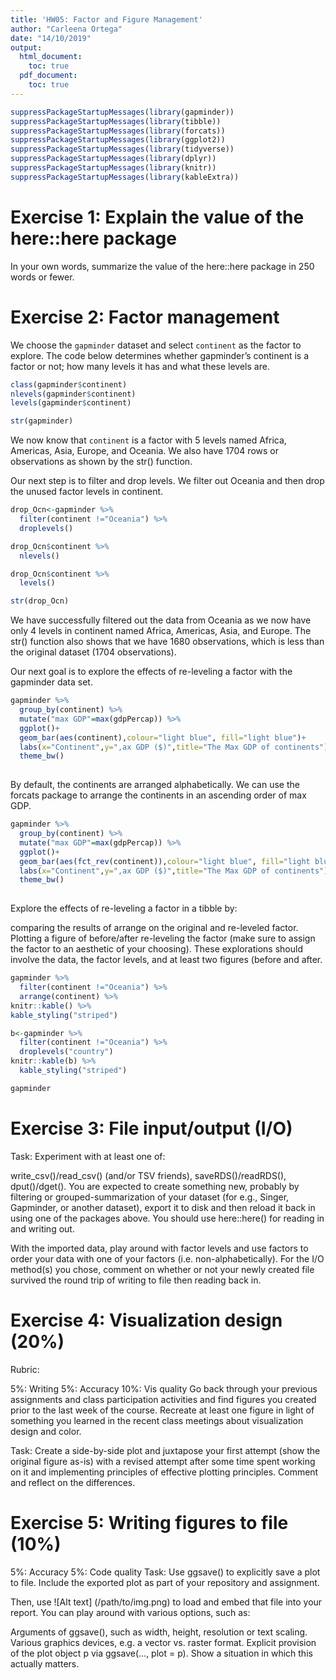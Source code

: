 ```yaml
---
title: 'HW05: Factor and Figure Management'
author: "Carleena Ortega"
date: "14/10/2019"
output: 
  html_document:
    toc: true
  pdf_document:
    toc: true
---
```


```r
suppressPackageStartupMessages(library(gapminder))
suppressPackageStartupMessages(library(tibble))
suppressPackageStartupMessages(library(forcats))
suppressPackageStartupMessages(library(ggplot2))
suppressPackageStartupMessages(library(tidyverse))
suppressPackageStartupMessages(library(dplyr))
suppressPackageStartupMessages(library(knitr))
suppressPackageStartupMessages(library(kableExtra))
```



# Exercise 1: Explain the value of the here::here package

In your own words, summarize the value of the here::here package in 250 words or fewer.

# Exercise 2: Factor management

We choose the `gapminder` dataset and select `continent` as the factor to explore. The code below determines whether gapminder's continent is a factor or not; how many levels it has and what these levels are.
```r
class(gapminder$continent)
nlevels(gapminder$continent)
levels(gapminder$continent)

str(gapminder)
```
We now know that `continent` is a factor with 5 levels named Africa, Americas, Asia, Europe, and Oceania. We also have 1704 rows or observations as shown by the str() function.

Our next step is to filter and drop levels. We filter out Oceania and then drop the unused factor levels in continent. 

```r
drop_Ocn<-gapminder %>% 
  filter(continent !="Oceania") %>% 
  droplevels()

drop_Ocn$continent %>% 
  nlevels() 

drop_Ocn$continent %>% 
  levels()

str(drop_Ocn)
```

We have successfully filtered out the data from Oceania as we now have only 4 levels in continent named Africa, Americas, Asia, and Europe. The str() function also shows that we have 1680 observations, which is less than the original dataset (1704 observations).

Our next goal is to explore the effects of re-leveling a factor with the gapminder data set.

```r
gapminder %>% 
  group_by(continent) %>% 
  mutate("max GDP"=max(gdpPercap)) %>% 
  ggplot()+
  geom_bar(aes(continent),colour="light blue", fill="light blue")+
  labs(x="Continent",y=",ax GDP ($)",title="The Max GDP of continents")+
  theme_bw()
  
```

By default, the continents are arranged alphabetically. We can use the forcats package to arrange the continents in an ascending order of max GDP.

```r
gapminder %>% 
  group_by(continent) %>% 
  mutate("max GDP"=max(gdpPercap)) %>% 
  ggplot()+
  geom_bar(aes(fct_rev(continent)),colour="light blue", fill="light blue")+
  labs(x="Continent",y=",ax GDP ($)",title="The Max GDP of continents")+
  theme_bw()
  
```

Explore the effects of re-leveling a factor in a tibble by:

comparing the results of arrange on the original and re-leveled factor.
Plotting a figure of before/after re-leveling the factor (make sure to assign the factor to an aesthetic of your choosing).
These explorations should involve the data, the factor levels, and at least two figures (before and after.


```r
gapminder %>% 
  filter(continent !="Oceania") %>% 
  arrange(continent) %>% 
knitr::kable() %>% 
kable_styling("striped")
```



```r
b<-gapminder %>% 
  filter(continent !="Oceania") %>% 
  droplevels("country")
knitr::kable(b) %>% 
  kable_styling("striped")
```



```r
gapminder
```




# Exercise 3: File input/output (I/O)
Task: Experiment with at least one of:

write_csv()/read_csv() (and/or TSV friends),
saveRDS()/readRDS(),
dput()/dget().
You are expected to create something new, probably by filtering or grouped-summarization of your dataset (for e.g., Singer, Gapminder, or another dataset), export it to disk and then reload it back in using one of the packages above. You should use here::here() for reading in and writing out.

With the imported data, play around with factor levels and use factors to order your data with one of your factors (i.e. non-alphabetically). For the I/O method(s) you chose, comment on whether or not your newly created file survived the round trip of writing to file then reading back in.

# Exercise 4: Visualization design (20%)
Rubric:

5%: Writing
5%: Accuracy
10%: Vis quality
Go back through your previous assignments and class participation activities and find figures you created prior to the last week of the course. Recreate at least one figure in light of something you learned in the recent class meetings about visualization design and color.

Task: Create a side-by-side plot and juxtapose your first attempt (show the original figure as-is) with a revised attempt after some time spent working on it and implementing principles of effective plotting principles. Comment and reflect on the differences.

# Exercise 5: Writing figures to file (10%)
5%: Accuracy
5%: Code quality
Task: Use ggsave() to explicitly save a plot to file. Include the exported plot as part of your repository and assignment.

Then, use ![Alt text] (/path/to/img.png) to load and embed that file into your report. You can play around with various options, such as:

Arguments of ggsave(), such as width, height, resolution or text scaling.
Various graphics devices, e.g. a vector vs. raster format.
Explicit provision of the plot object p via ggsave(..., plot = p). Show a situation in which this actually matters.
